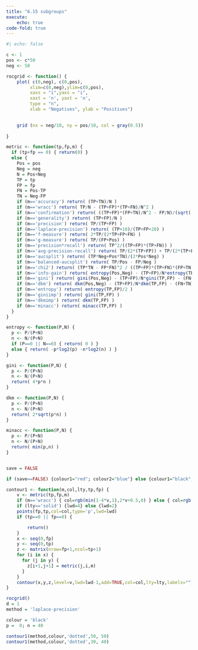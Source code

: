 ```yaml
---
title: "6.15 subgroups"
execute: 
    echo: true
code-fold: true
---
```



```r
#| echo: false

c <- 1 
pos <- c*50  
neg <- 50  

rocgrid <- function() {
	plot( c(0,neg), c(0,pos),
		 xlim=c(0,neg),ylim=c(0,pos),
		 xaxs = "i",yaxs = "i",
		 xaxt = 'n', yaxt = 'n',
		 type = "n",
		 xlab = "Negatives", ylab = "Positives")
	

	grid (nx = neg/10, ny = pos/10, col = gray(0.5))
	
}

metric <- function(tp,fp,m) {
  if (tp+fp == 0) { return(0) }
  else {
    Pos = pos
    Neg = neg
    N = Pos+Neg
    TP = tp
    FP = fp
    FN = Pos-TP
    TN = Neg-FP
    if (m=='accuracy') return( (TP+TN)/N ) 
    if (m=='wracc') return( TP/N - (TP+FP)*(TP+FN)/N^2 ) 
    if (m=='confirmation') return( ((TP+FP)*(FP+TN)/N^2 - FP/N)/(sqrt((TP+FP)*(FP+TN)/N^2) - (TP+FP)*(FP+TN)/N^2) ) 
    if (m=='generality') return( (TP+FP)/N ) 
    if (m=='precision') return( TP/(TP+FP) ) 
    if (m=='laplace-precision') return( (TP+10)/(TP+FP+20) ) 
    if (m=='f-measure') return( 2*TP/(2*TP+FP+FN) ) 
    if (m=='g-measure') return( TP/(FP+Pos) ) 
    if (m=='precision*recall') return( TP^2/((TP+FP)*(TP+FN)) ) 
    if (m=='avg-precision-recall') return( TP/(2*(TP+FP)) + TP/(2*(TP+FN)) ) 
    if (m=='aucsplit') return( (TP*Neg+Pos*TN)/(2*Pos*Neg) ) 
    if (m=='balanced-aucsplit') return( TP/Pos - FP/Neg ) 
    if (m=='chi2') return( (TP*TN - FP*FN)^2 / ((TP+FP)*(TP+FN)*(FP+TN)*(FN+TN)) ) 
    if (m=='info-gain') return( entropy(Pos,Neg) - (TP+FP)/N*entropy(TP,FP) - (FN+TN)/N*entropy(FN,TN) )
    if (m=='gini') return( gini(Pos,Neg) - (TP+FP)/N*gini(TP,FP) - (FN+TN)/N*gini(FN,TN) )
    if (m=='dkm') return( dkm(Pos,Neg) - (TP+FP)/N*dkm(TP,FP) - (FN+TN)/N*dkm(FN,TN) )
    if (m=='entropy') return( entropy(TP,FP)/2 )
    if (m=='giniimp') return( gini(TP,FP) )
    if (m=='dkmimp') return( dkm(TP,FP) )
    if (m=='minacc') return( minacc(TP,FP) )
  }
}

entropy <- function(P,N) {
  p <- P/(P+N)
  n <- N/(P+N)
  if (P==0 || N==0) { return( 0 ) }
  else { return( -p*log2(p) -n*log2(n) ) }
}

gini <- function(P,N) {
  p <- P/(P+N)
  n <- N/(P+N)
  return( 4*p*n )	
}

dkm <- function(P,N) {
  p <- P/(P+N)
  n <- N/(P+N)
  return( 2*sqrt(p*n) )	
}

minacc <- function(P,N) {
  p <- P/(P+N)
  n <- N/(P+N)
  return( min(p,n) )	
}


save = FALSE

if (save==FALSE) {colour1="red"; colour2="blue"} else {colour1="black"; colour2="black"}

contour1 <- function(m,col,lty,tp,fp) {
	v <- metric(tp,fp,m)
	if (m=='wracc') { col=rgb(min(1-4*v,1),2*v+0.5,0) } else { col=rgb(min(2-2*v,1),v,0) }
	if (lty=='solid') {lwd=4} else {lwd=2}
	points(fp,tp,col=col,type='p',lwd=lwd)
	if (tp==0 || fp==0) { 

		return() 
	}
	x <- seq(0,fp)
	y <- seq(0,tp)
	z <- matrix(nrow=fp+1,ncol=tp+1)
	for (i in x) {
	  for (j in y) {
		z[i+1,j+1] = metric(j,i,m)
	  }
	}
	contour(x,y,z,level=v,lwd=lwd-1,add=TRUE,col=col,lty=lty,labels="")
}

rocgrid()
d = 1
method = 'laplace-precision'	

colour = 'black'
p =  0; n = 40

contour1(method,colour,'dotted',50, 50)	
contour1(method,colour,'dotted',30, 40)	

```